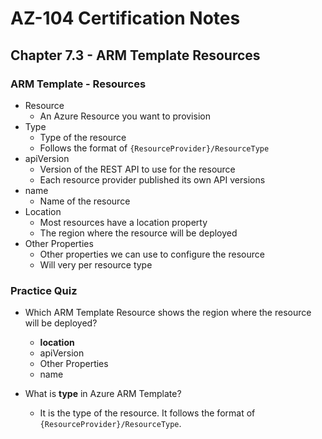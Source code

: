 # AZ-104 Certification Notes
## Chapter 7.3 - ARM Template Resources

### ARM Template - Resources
* Resource
	* An Azure Resource you want to provision
* Type
	* Type of the resource
	* Follows the format of `{ResourceProvider}/ResourceType`
* apiVersion
	* Version of the REST API to use for the resource
	* Each resource provider published its own API versions
* name
	* Name of the resource
* Location
	* Most resources have a location property
	* The region where the resource will be deployed
* Other Properties
	* Other properties we can use to configure the resource
	* Will very per resource type

### Practice Quiz
* Which ARM Template Resource shows the region where the resource will be deployed?
	* **location**
	* apiVersion
	* Other Properties
	* name

* What is **type** in Azure ARM Template?
	* It is the type of the resource. It follows the format of `{ResourceProvider}/ResourceType`.